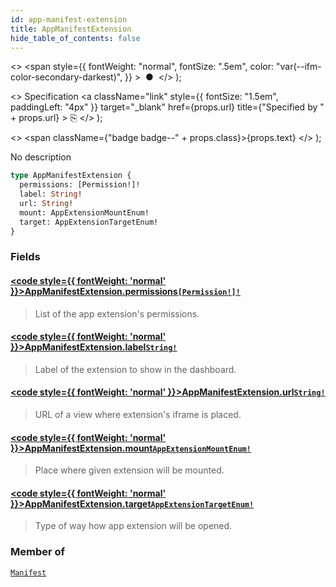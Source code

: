 ```yaml
---
id: app-manifest-extension
title: AppManifestExtension
hide_table_of_contents: false
---
```


  <>
    <span
      style={{
        fontWeight: "normal",
        fontSize: ".5em",
        color: "var(--ifm-color-secondary-darkest)",
      }}
    >
      &nbsp;●&nbsp;
    </span>
  </>
);

  <>
    Specification
    <a
      className="link"
      style={{ fontSize: "1.5em", paddingLeft: "4px" }}
      target="\_blank"
      href={props.url}
      title={"Specified by " + props.url}
    >
      ⎘
    </a>
  </>
);

  <>
    <span className={"badge badge--" + props.class}>{props.text}</span>
  </>
);

No description

```graphql
type AppManifestExtension {
  permissions: [Permission!]!
  label: String!
  url: String!
  mount: AppExtensionMountEnum!
  target: AppExtensionTargetEnum!
}
```

### Fields

#### [<code style={{ fontWeight: 'normal' }}>AppManifestExtension.<b>permissions</b></code>](#)<Bullet />[`[Permission!]!`](../../../storefront/miscellaneous/objects/permission) <Badge class="secondary" text="non-null"/> <Badge class="secondary" text="object"/>

> List of the app extension's permissions.

#### [<code style={{ fontWeight: 'normal' }}>AppManifestExtension.<b>label</b></code>](#)<Bullet />[`String!`](../../../storefront/miscellaneous/scalars/string) <Badge class="secondary" text="non-null"/> <Badge class="secondary" text="scalar"/>

> Label of the extension to show in the dashboard.

#### [<code style={{ fontWeight: 'normal' }}>AppManifestExtension.<b>url</b></code>](#)<Bullet />[`String!`](../../../storefront/miscellaneous/scalars/string) <Badge class="secondary" text="non-null"/> <Badge class="secondary" text="scalar"/>

> URL of a view where extension's iframe is placed.

#### [<code style={{ fontWeight: 'normal' }}>AppManifestExtension.<b>mount</b></code>](#)<Bullet />[`AppExtensionMountEnum!`](../../../storefront/apps/enums/app-extension-mount-enum) <Badge class="secondary" text="non-null"/> <Badge class="secondary" text="enum"/>

> Place where given extension will be mounted.

#### [<code style={{ fontWeight: 'normal' }}>AppManifestExtension.<b>target</b></code>](#)<Bullet />[`AppExtensionTargetEnum!`](../../../storefront/apps/enums/app-extension-target-enum) <Badge class="secondary" text="non-null"/> <Badge class="secondary" text="enum"/>

> Type of way how app extension will be opened.

### Member of

[`Manifest`](../../../storefront/apps/objects/manifest) <Badge class="secondary" text="object"/>
